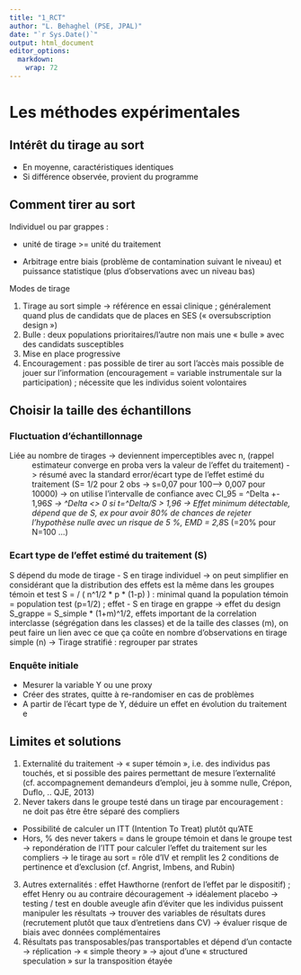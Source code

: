 ```yaml
---
title: "1_RCT"
author: "L. Behaghel (PSE, JPAL)"
date: "`r Sys.Date()`"
output: html_document
editor_options: 
  markdown: 
    wrap: 72
---
```


# Les méthodes expérimentales

## Intérêt du tirage au sort

-   En moyenne, caractéristiques identiques
-   Si différence observée, provient du programme

## Comment tirer au sort

Individuel ou par grappes :

-   unité de tirage \>= unité du traitement

-   Arbitrage entre biais (problème de contamination suivant le niveau)
    et puissance statistique (plus d'observations avec un niveau bas)

Modes de tirage

1.  Tirage au sort simple -\> référence en essai clinique ; généralement
    quand plus de candidats que de places en SES (« oversubscription
    design »)
2.  Bulle : deux populations prioritaires/l'autre non mais une « bulle »
    avec des candidats susceptibles
3.  Mise en place progressive
4.  Encouragement : pas possible de tirer au sort l'accès mais possible
    de jouer sur l'information (encouragement = variable instrumentale
    sur la participation) ; nécessite que les individus soient
    volontaires

## Choisir la taille des échantillons

### Fluctuation d'échantillonnage

Liée au nombre de tirages -\> deviennent imperceptibles avec n, (rappel
: estimateur converge en proba vers la valeur de l'effet du traitement)
-\> résumé avec la standard error/écart type de l'effet estimé du
traitement (S= 1/2 pour 2 obs -\> s=0,07 pour 100---\> 0,007 pour 10000)
-\> on utilise l'intervalle de confiance avec CI_95 = \^Delta +- 1,96*S
-\> \^Delta \<\> 0 si t=\^Delta/S \> 1,96 -\> Effet minimum détectable,
dépend que de S, ex pour avoir 80% de chances de rejeter l'hypothèse
nulle avec un risque de 5 %, EMD = 2,8*S (=20% pour N=100 ...)

### Ecart type de l'effet estimé du traitement (S)

S dépend du mode de tirage - S en tirage individuel -\> on peut
simplifier en considérant que la distribution des effets est la même
dans les groupes témoin et test S = \sigma / ( n\^1/2 \* p \* (1-p) ) :
minimal quand la population témoin = population test (p=1/2) ; effet - S
en tirage en grappe -\> effet du design S_grappe = S_simple \*
(1+\rho * m)\^1/2, effets important de la correlation interclasse
(ségrégation dans les classes) et de la taille des classes (m), on peut
faire un lien avec ce que ça coûte en nombre d'observations en tirage
simple (n) -\> Tirage stratifié : regrouper par strates

### Enquête initiale

-   Mesurer la variable Y ou une proxy
-   Créer des strates, quitte à re-randomiser en cas de problèmes
-   A partir de l'écart type de Y, déduire un effet en évolution du
    traitement e

## Limites et solutions

1.  Externalité du traitement -\> « super témoin », i.e. des individus
    pas touchés, et si possible des paires permettant de mesure
    l'externalité (cf. accompagnement demandeurs d'emploi, jeu à somme
    nulle, Crépon, Duflo, .. QJE, 2013)
2.  Never takers dans le groupe testé dans un tirage par encouragement :
    ne doit pas être être séparé des compliers

-   Possibilité de calculer un ITT (Intention To Treat) plutôt qu'ATE
-   Hors, % des never takers = dans le groupe témoin et dans le groupe
    test -\> repondération de l'ITT pour calculer l'effet du traitement
    sur les compliers -\> le tirage au sort = rôle d'IV et remplit les 2
    conditions de pertinence et d'exclusion (cf. Angrist, Imbens, and
    Rubin)

3.  Autres externalités : effet Hawthorne (renfort de l'effet par le
    dispositif) ; effet Henry ou au contraire découragement -\>
    idéalement placebo -\> testing / test en double aveugle afin
    d'éviter que les individus puissent manipuler les résultats -\>
    trouver des variables de résultats dures (recrutement plutôt que
    taux d'entretiens dans CV) -\> évaluer risque de biais avec données
    complémentaires
4.  Résultats pas transposables/pas transportables et dépend d'un
    contacte -\> réplication -\> « simple theory » -\> ajout d'une
    « structured speculation » sur la transposition étayée
